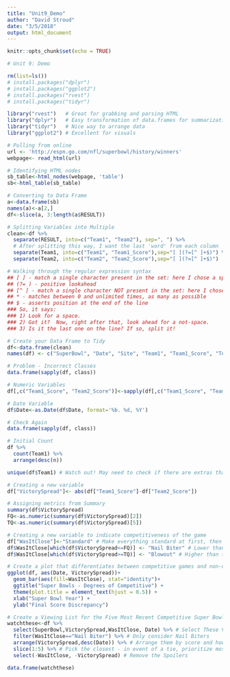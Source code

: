 ```yaml
---
title: "Unit9_Demo"
author: "David Stroud"
date: "3/5/2018"
output: html_document
---
```


```r
knitr::opts_chunk$set(echo = TRUE)
```

```r
# Unit 9: Demo

rm(list=ls())
# install.packages("dplyr")
# install.packages("ggplot2")
# install.packages("rvest")
# install.packages("tidyr")
```

```r
library("rvest")   # Great for grabbing and parsing HTML
library("dplyr")   # Easy transformation of data.frames for summarization
library("tidyr")   # Nice way to arrange data
library("ggplot2") # Excellent for visuals
```

```r
# Pulling from online
url <- 'http://espn.go.com/nfl/superbowl/history/winners'
webpage<- read_html(url)
```

```r
# Identifying HTML nodes
sb_table<-html_nodes(webpage, 'table')
sb<-html_table(sb_table)
```

```r
# Converting to Data Frame
a<-data.frame(sb)
names(a)<-a[2,]
df<-slice(a, 3:length(a$RESULT))
```

```r
# Splitting Variables into Multiple
clean<-df %>%
  separate(RESULT, into=c("Team1", "Team2"), sep=", ") %>%
  # After splitting this way, I want the last 'word' from each column
  separate(Team1, into=c("Team1", "Team1_Score"),sep="[ ](?=[^ ]+$)") %>%
  separate(Team2, into=c("Team2", "Team2_Score"),sep="[ ](?=[^ ]+$)")
```

```r
# Walking through the regular expression syntax
## [ ] - match a single character present in the set: here I chose a space.
## (?= ) - positive lookahead
## [^ ] - match a single character NOT present in the set: here I chose not a space
## * - matches between 0 and unlimited times, as many as possible
## $ - asserts position at the end of the line
### So, it says:
### 1) Look for a space.
### 2) Got it?  Now, right after that, look ahead for a not-space.
### 3) Is it the last one on the line? If so, split it!
```

```r
# Create your Data Frame to Tidy
df<-data.frame(clean)
names(df) <- c("SuperBowl", "Date", "Site", "Team1", "Team1_Score", "Team2", "Team2_Score")
```

```r
# Problem - Incorrect Classes
data.frame(sapply(df, class))
```


```r
# Numeric Variables
df[,c("Team1_Score", "Team2_Score")]<-sapply(df[,c("Team1_Score", "Team2_Score")], as.numeric)
```

```r
# Date Variable
df$Date<-as.Date(df$Date, format='%b. %d, %Y')
```

```r
# Check Again
data.frame(sapply(df, class))
```

```r
# Initial Count
df %>%
  count(Team1) %>%
  arrange(desc(n))
```

```r
unique(df$Team1) # Watch out! May need to check if there are extras that need subsuming
```

```r
# Creating a new variable
df["VictorySpread"]<- abs(df["Team1_Score"]-df["Team2_Score"])

# Assigning metrics from Summary
summary(df$VictorySpread)
FQ<-as.numeric(summary(df$VictorySpread)[2])
TQ<-as.numeric(summary(df$VictorySpread)[5])
```

```r
# Creating a new variable to indicate competitiveness of the game
df["WasItClose"]<-"Standard" # Make everything standard at first, then overwrite!
df$WasItClose[which(df$VictorySpread<=FQ)] <- "Nail Biter" # Lower than first quartile might be extremely competitive
df$WasItClose[which(df$VictorySpread>=TQ)] <- "Blowout" # Higher than the third quartile might be hilariously uncompetitive
```


```r
# Create a plot that differentiates between competitive games and non-competitive
ggplot(df, aes(Date, VictorySpread))+
  geom_bar(aes(fill=WasItClose), stat="identity")+
  ggtitle("Super Bowls - Degrees of Competitive") +
  theme(plot.title = element_text(hjust = 0.5)) +
  xlab("Super Bowl Year") +
  ylab("Final Score Discrepancy")
```

```r
# Create a Viewing List for the Five Most Recent Competitive Super Bowls
watchthese<-df %>%
  select(SuperBowl,VictorySpread,WasItClose, Date) %>% # Select These Variables Only
  filter(WasItClose=="Nail Biter") %>% # Only consider Nail Biters
  arrange(VictorySpread,desc(Date)) %>% # Arrange them by score and how recent they were
  slice(1:5) %>% # Pick the closest - in event of a tie, prioritize most recent
  select(-WasItClose, -VictorySpread) # Remove the Spoilers

data.frame(watchthese)
```

